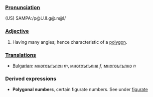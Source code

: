 ===[[Pronunciation]]===
(US) SAMPA:/p@U.lI.g@.n@l/
===[[Adjective]]===
#Having many angles; hence characteristic of a [[polygon]].

===[[Translation]]s===
*[[Bulgarian]]: [[многоъгълен]] ''m'', [[многоъгълна]] ''f'', [[многоъгълно]] ''n''

===Derived expressions===
*'''Polygonal numbers''', certain figurate numbers. See under [[figurate]]